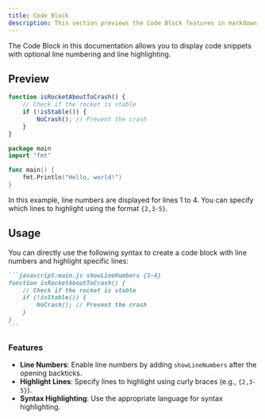 ```yaml
---
title: Code Block
description: This section previews the Code Block features in markdown.
---
```


The Code Block in this documentation allows you to display code snippets with optional line numbering and line highlighting.

## Preview

```javascript:main.js showLineNumbers {3-4}
function isRocketAboutToCrash() {
    // Check if the rocket is stable
    if (!isStable()) {
        NoCrash(); // Prevent the crash
    }
}
```

```go:main.go
package main
import "fmt"

func main() {
    fmt.Println("Hello, world!")
}
```

In this example, line numbers are displayed for lines 1 to 4. You can specify which lines to highlight using the format `{2,3-5}`.

## Usage

You can directly use the following syntax to create a code block with line numbers and highlight specific lines:

````md
```javascript:main.js showLineNumbers {3-4}
function isRocketAboutToCrash() {
    // Check if the rocket is stable
    if (!isStable()) {
        NoCrash(); // Prevent the crash
    }
}
```
````

### Features

- **Line Numbers**: Enable line numbers by adding `showLineNumbers` after the opening backticks.
- **Highlight Lines**: Specify lines to highlight using curly braces (e.g., `{2,3-5}`).
- **Syntax Highlighting**: Use the appropriate language for syntax highlighting.
